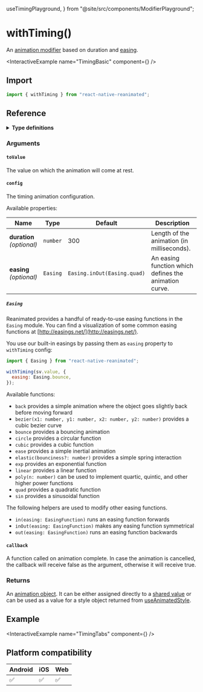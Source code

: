   useTimingPlayground,
} from "@site/src/components/ModifierPlayground";

# withTiming()

An [animation modifier](/docs/fundamentals/glossary#animation-modifier) based on duration and [easing](https://easings.net/).

<InteractiveExample name="TimingBasic" component={<TimingBasic />} />

## Import

```javascript
import { withTiming } from "react-native-reanimated";
```

## Reference

<details>
<summary><b>Type definitions</b></summary>

```typescript
type AnimatableValue = number | string | number[];

interface WithTimingConfig {
  duration?: number;
  easing?: EasingFunction;
}

function withTiming<T extends AnimatableValue>(
  toValue: T,
  config?: WithTimingConfig,
  callback?: (finished?: boolean, current?: AnimatableValue) => void
): T;
```

</details>

### Arguments

#### `toValue`

The value on which the animation will come at rest.

#### `config`

The timing animation configuration.

<ModifierPlayground usePlayground={useTimingPlayground} />

Available properties:

| Name                            | Type     | Default                     | Description                                           |
| ------------------------------- | -------- | --------------------------- | ----------------------------------------------------- |
| **duration** <br/> _(optional)_ | `number` | 300                         | Length of the animation (in milliseconds).            |
| **easing** <br/> _(optional)_   | `Easing` | `Easing.inOut(Easing.quad)` | An easing function which defines the animation curve. |

##### `Easing`

Reanimated provides a handful of ready-to-use easing functions in the `Easing` module. You can find a visualization of some common easing functions at [http://easings.net/](http://easings.net/).

You use our built-in easings by passing them as `easing` property to `withTiming` config:

```javascript
import { Easing } from "react-native-reanimated";

withTiming(sv.value, {
  easing: Easing.bounce,
});
```

Available functions:

- `back` provides a simple animation where the object goes slightly back before moving forward
- `bezier(x1: number, y1: number, x2: number, y2: number)` provides a cubic bezier curve
- `bounce` provides a bouncing animation
- `circle` provides a circular function
- `cubic` provides a cubic function
- `ease` provides a simple inertial animation
- `elastic(bounciness?: number)` provides a simple spring interaction
- `exp` provides an exponential function
- `linear` provides a linear function
- `poly(n: number)` can be used to implement quartic, quintic, and other higher power functions
- `quad` provides a quadratic function
- `sin` provides a sinusoidal function

The following helpers are used to modify other easing functions.

- `in(easing: EasingFunction)` runs an easing function forwards
- `inOut(easing: EasingFunction)` makes any easing function symmetrical
- `out(easing: EasingFunction)` runs an easing function backwards

#### `callback`

A function called on animation complete. In case the animation is cancelled, the callback will receive false as the argument, otherwise it will receive true.

### Returns

An [animation object](/docs/fundamentals/glossary#animation-object). It can be either assigned directly to a [shared value](/docs/fundamentals/glossary#shared-value) or can be used as a value for a style object returned from [useAnimatedStyle](/).

## Example

<InteractiveExample name="TimingTabs" component={<TimingTabs />} />

## Platform compatibility

<div class="compatibility">

| Android | iOS | Web |
| ------- | --- | --- |
| ✅      | ✅  | ✅  |

</div>
